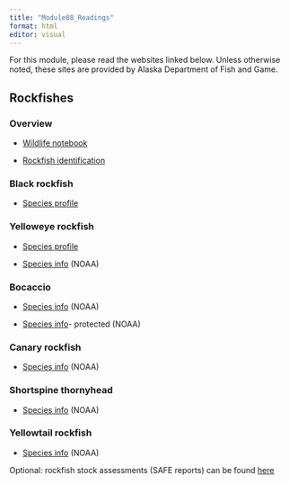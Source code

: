 ```yaml
---
title: "Module08_Readings"
format: html
editor: visual
---
```


For this module, please read the websites linked below. Unless otherwise noted, these sites are provided by Alaska Department of Fish and Game.

## Rockfishes

### Overview

-   [Wildlife notebook](https://www.adfg.alaska.gov/static/education/wns/rockfish.pdf)

-   [Rockfish identification](https://www.adfg.alaska.gov/index.cfm?adfg=fishingRockfish.identify)

### Black rockfish

-   [Species profile](https://www.adfg.alaska.gov/index.cfm?adfg=blackrockfish.main)

### Yelloweye rockfish

-   [Species profile](https://www.adfg.alaska.gov/index.cfm?adfg=yelloweyerockfish.main)

-   [Species info](https://www.fisheries.noaa.gov/species/yelloweye-rockfish) (NOAA)

### Bocaccio

-   [Species info](https://www.fisheries.noaa.gov/species/bocaccio) (NOAA)

-   [Species info ](https://www.fisheries.noaa.gov/species/bocaccio-protected/overview)- protected (NOAA)

### Canary rockfish

-   [Species info](https://www.fisheries.noaa.gov/species/canary-rockfish) (NOAA)

### Shortspine thornyhead

-   [Species info](https://www.fisheries.noaa.gov/species/shortspine-thornyhead) (NOAA)

### Yellowtail rockfish

-   [Species info](https://www.fisheries.noaa.gov/species/yellowtail-rockfish) (NOAA)

Optional: rockfish stock assessments (SAFE reports) can be found [here](https://www.npfmc.org/library/safe-reports/)
